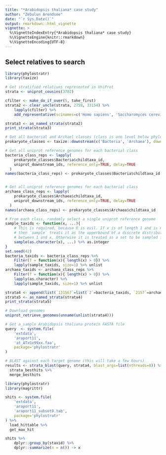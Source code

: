 ```yaml
---
title: "*Arabidopsis thaliana* case study"
author: "Zebulun Arendsee"
date: "`r Sys.Date()`"
output: rmarkdown::html_vignette
vignette: >
  %\VignetteIndexEntry{*Arabidopsis thaliana* case study}
  %\VignetteEngine{knitr::rmarkdown}
  %\VignetteEncoding{UTF-8}
---
```


## Select relatives to search

```r
library(phylostratr)
library(taxize)

# Get stratified relatives represented in UniProt
strata <- uniprot_cousins(3702)

cfilter <- make_do_if_over(5, take_first)
strata2 <- clear_uncle(strata, 2759, 33154) %>%
    lapply(cfilter) %>%
    add_representative(scinames=c('Homo sapiens', 'Saccharomyces cerevisiae'))

strata3 <- as_named_strata(strata2)
print_strata(strata3)

# Get all bacterial and Archael classes (class is one level below phylum)
prokaryote_classes <- taxize::downstream(c('Bacteria', 'Archaea'), downto='class', db='ncbi')

# Get all uniprot reference genomes for each bacterial class
bacteria_class_reps <- lapply(
    prokaryote_classes$Bacteria$childtaxa_id,
    uniprot_downstream_ids, reference_only=TRUE, delay=TRUE
  )
names(bacteria_class_reps) <- prokaryote_classes$Bacteria$childtaxa_id


# Get all uniprot reference genomes for each bacterial class
archaea_class_reps <- lapply(
    prokaryote_classes$Archaea$childtaxa_id,
    uniprot_downstream_ids, reference_only=TRUE, delay=TRUE
  )
names(archaea_class_reps) <- prokaryote_classes$Archaea$childtaxa_id

# From each class, randomly select a single uniprot reference genome
sample_taxids <- function(x, ...){
    # This is required, because R is evil. If x is of length 1 and is numeric,
    # then `sample` treats it as the upperbound of a discrete distribution
    # between 1 and x. Otherwise it is treated as a set to be sampled from.
    sample(as.character(x), ...) %>% as.integer
}
set.seed(42)
bacteria_taxids <- bacteria_class_reps %>%
    Filter(f = function(x){ length(x) > 0}) %>%
    lapply(sample_taxids, size=1) %>% unlist
archaea_taxids <- archaea_class_reps %>%
    Filter(f = function(x){ length(x) > 0}) %>%
    lapply(as.character) %>%
    lapply(sample_taxids, size=1) %>% unlist

strata4 <- append(list(`131567`=list(`2`=bacteria_taxids, `2157`=archaea_taxids)), strata2)
strata5 <- as_named_strata(strata4)
print_strata(strata5)
```

```r
# Download genomes
uniprot_retrieve_genomes(unname(unlist(strata4)))

# Get a sample Arabidopsis thaliana protein FASTA file 
query  <- system.file(
    'extdata',
    'araport11',
    'at_ATxGx99xx.faa',
    package='phylostratr'
)

# BLAST against each target genome (this will take a few hours)
results <- strata_blast(query, strata4, blast_args=list(nthreads=8)) %>%
  strata_besthits %>%
  merge_besthits
```

```r
library(phylostratr)
library(magrittr)

shits <- system.file(
    'extdata',
    'araport11',
    'araport11_subset9.tab',
    package='phylostratr'
) %>%
  load_hittable %>%
  get_max_hit

shits %>%
    dplyr::group_by(staxid) %>%
    dplyr::summarize(n = n()) -> x
```
